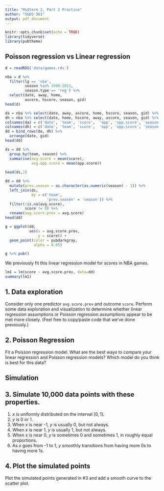 ```yaml
---
title: "Midterm 2, Part 2 Practice"
author: "S&DS 361"
output: pdf_document
---
```


```r
knitr::opts_chunk$set(echo = TRUE)
library(tidyverse)
library(pubtheme)
```

## Poisson regression vs Linear regression

```r
d = readRDS('data/games.rds')

nba = d %>% 
  filter(lg == 'nba', 
         season %in% 1990:2023, 
         season.type == 'reg') %>%
  select(date, away, home, 
         ascore, hscore, season, gid)
head(d)

da = nba %>% select(date, away, ascore, home, hscore, season, gid) %>% mutate(ha = 'away')
dh = nba %>% select(date, home, hscore, away, ascore, season, gid) %>% mutate(ha = 'home')
colnames(da) = c('date', 'team', 'score',  'opp', 'opp.score', 'season', 'gid', 'ha')
colnames(dh) = c('date', 'team', 'score',  'opp', 'opp.score', 'season', 'gid', 'ha')
dd = bind_rows(da, dh) %>% 
  arrange(date, gid)
head(dd)

```

```r
ds = dd %>%
  group_by(team, season) %>%
  summarise(avg.score = mean(score), 
            avg.opp.score = mean(opp.score))
         
head(ds,2)
```

```r
dd = dd %>%
  mutate(prev.season = as.character(as.numeric(season) - 1)) %>%
  left_join(ds, 
            by = c('team', 
                   'prev.season' = 'season')) %>%
  filter(!is.na(avg.score), 
         score != 0) %>%
  rename(avg.score.prev = avg.score)
head(dd)

```

```r
g = ggplot(dd,
           aes(x = avg.score.prev, 
               y = score)) +
  geom_point(color = pubdarkgray,
             alpha = 0.05)

g %>% pub()
```


We previously fit this linear regression model for scores in NBA games.


```r
lm1 = lm(score ~ avg.score.prev, data=dd)
summary(lm1)
```


## 1. Data exploration 

Consider only one predictor `avg.score.prev` and outcome `score`. Perform some data exploration and visualization to determine whether linear regression assumptions or Poisson regression assumptions appear to be met more closely. (Feel free to copy/paste code that we've done previously.)


## 2. Poisson Regression 

Fit a Poisson regression model. What are the best ways to compare your linear regression and Poisson regression models? Which model do you think is best for this data? 



## Simulation

## 3. Simulate 10,000 data points with these properties.

1. $x$ is uniformly distributed on the interval $[0,1]$. 
2. $y$ is 0 or 1. 
3. When $x$ is near -1, $y$ is usually 0, but not always. 
4. When $x$ is near  1, $y$ is usually 1, but not always. 
5. When $x$ is near  0, $y$ is sometimes 0 and sometimes 1, in roughly equal proportions. 
6. As $x$ goes from -1 to 1, $y$ smoothly transitions from having more 0s to having more 1s. 

## 4. Plot the simulated points

Plot the simulated points generated in #3 and add a smooth curve to the scatter plot. 

